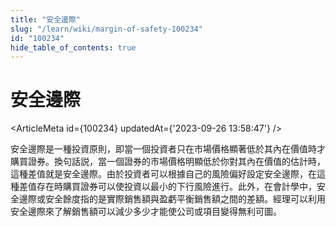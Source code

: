 ```yaml
---
title: "安全邊際"
slug: "/learn/wiki/margin-of-safety-100234"
id: "100234"
hide_table_of_contents: true
---
```



# 安全邊際

<ArticleMeta id={100234} updatedAt={'2023-09-26 13:58:47'} />
<div className='border-solid border-b border-t-0 my-4 border-[var(--ifm-color-gray-300)]' />

 安全邊際是一種投資原則，即當一個投資者只在市場價格顯著低於其內在價值時才購買證券。換句話説，當一個證券的市場價格明顯低於你對其內在價值的估計時，這種差值就是安全邊際。由於投資者可以根據自己的風險偏好設定安全邊際，在這種差值存在時購買證券可以使投資以最小的下行風險進行。此外，在會計學中，安全邊際或安全餘度指的是實際銷售額與盈虧平衡銷售額之間的差額。經理可以利用安全邊際來了解銷售額可以減少多少才能使公司或項目變得無利可圖。
